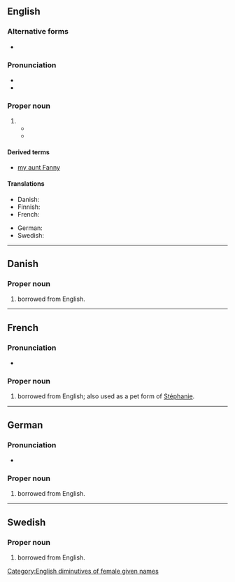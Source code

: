 {{also|fanny|Fanný}}
==English==

===Alternative forms===
* {{l|en|Fannie}}

===Pronunciation===
* {{IPA|en|/ˈfæni/}}
* {{rhymes|en|æni}}

===Proper noun===
{{en-proper noun}}

# {{non-gloss definition|A [[diminutive]] of [[Frances]], also used as a female [[given name]].}}
#* {{quote-book|en|year=1883|author=[[w:Wilkie Collins|Wilkie Collins]]|title=Heart and Science|publisher=Chatto and Windus|page=227|passage="My name is Frances. Don't call me '''Fanny'''!" "Why not?" "Because it's too absurd to be endured! What does the mere sound of '''Fanny''' suggest? A flirting dancing creature - plump and fair, and playful and pretty!"}}
#* {{quote-book
|en
|year=1967
|first=Barbara
|last=Sleigh
|authorlink=Barbara Sleigh
|title={{w|Jessamy}}
|edition=1993
|location=Sevenoaks, Kent
|publisher=Bloomsbury
|isbn=0 340 19547 9
|page=48
|url=
|passage=They listened to the sound of '''Fanny’s''' retreating footsteps. ‘Well, well!’ said Marcus. ‘Oh, take no notice Jess. You know what our Frances Maud is like! It’s nothing to cry about!’ To her humiliation Jessamy found there were tears trickling down her cheeks. ‘Always getting worked up about something, '''Fanny''' is.’<br />– page 105:<br />As she did so '''Fanny''' put down her book , stood up and stretched her arms, and at once Jessamy noticed a difference. It was the same '''Fanny''' but not the '''Fanny''' who climbed trees and tore her frock playing in the garden. It was as though a young lady film had settled over her, neatening her unruly hair, which was tied back with a large black bow, and primly composing her small mouth.
}}

====Derived terms====
* [[my aunt Fanny]]

====Translations====
{{trans-top|female given name}}
* Danish: {{t|da|Fanny}}
* Finnish: {{t+|fi|Fanni}}
* French: {{t+|fr|Fanny}}
{{trans-mid}}
* German: {{t|de|Fanny}}
* Swedish: {{t+|sv|Fanny}}
{{trans-bottom}}

[[Category:English diminutives of female given names]]

----

==Danish==

===Proper noun===
{{head|da|proper noun}}

# {{given name|da|female}} borrowed from English.

----

==French==

===Pronunciation===
* {{fr-IPA}}

===Proper noun===
{{fr-proper noun}}

# {{given name|fr|female}} borrowed from English; also used as a pet form of [[Stéphanie]].

----

==German==

===Pronunciation===
* {{audio|de|De-Fanny.ogg|Audio}}

===Proper noun===
{{head|de|proper noun}}

# {{given name|de|female}} borrowed from English.

----

==Swedish==

===Proper noun===
{{sv-proper noun|c}}

# {{given name|sv|female}} borrowed from English.